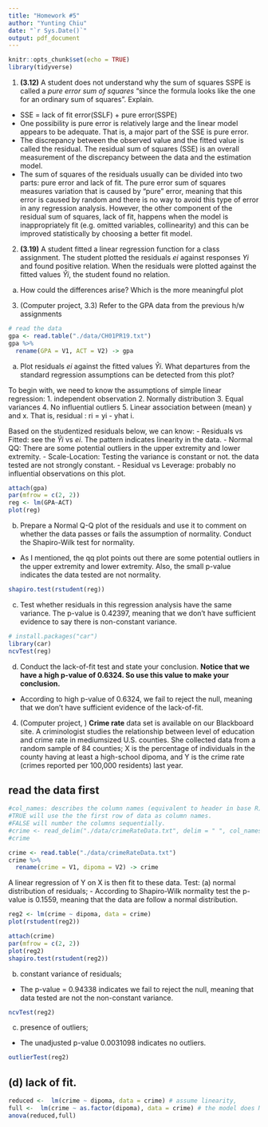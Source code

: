 ```yaml
---
title: "Homework #5"
author: "Yunting Chiu"
date: "`r Sys.Date()`"
output: pdf_document
---
```


```r
knitr::opts_chunk$set(echo = TRUE)
library(tidyverse)
```

1. **(3.12)** A student does not understand why the sum of squares SSPE is called a *pure error sum
of squares* “since the formula looks like the one for an ordinary sum of squares”. Explain.
- SSE = lack of fit error(SSLF) + pure error(SSPE)
- One possibility is pure error is relatively large and the linear model appears to be adequate. That is, a major part of the SSE is pure error.
- The discrepancy between the observed value and the fitted value is called the residual. The residual sum of squares (SSE) is an overall measurement of the discrepancy between the data and the estimation model. 
- The sum of squares of the residuals usually can be divided into two parts: pure error and lack of fit. The pure error sum of squares measures variation that is caused by “pure” error, meaning that this error is caused by random and there is no way to avoid this type of error in any regression analysis. However, the other component of the residual sum of squares, lack of fit, happens when the model is inappropriately fit (e.g. omitted variables, collinearity) and this can be improved statistically by choosing a better fit model.


2. **(3.19)** A student fitted a linear regression function for a class assignment. The student plotted the residuals $ei$ against responses $Yi$ and found positive relation. When the residuals were plotted against the fitted values $\hat{Y}i$, the student found no relation.

(a) How could the differences arise? Which is the more meaningful plot

3. (Computer project, 3.3) Refer to the GPA data from the previous h/w assignments
```r
# read the data
gpa <- read.table("./data/CH01PR19.txt")
gpa %>%
  rename(GPA = V1, ACT = V2) -> gpa
```
(a) Plot residuals $ei$ against the fitted values $\hat{Y}i$. What departures from the standard regression assumptions can be detected from this plot?

To begin with, we need to know the assumptions of simple linear regression:
  1. independent observation
  2. Normally distribution
  3. Equal variances
  4. No influential outliers
  5. Linear association between (mean) y and x. That is, residual : ri = yi - yhat i.
  
Based on the studentized residuals below, we can know:
- Residuals vs Fitted: see the $\hat{Y}i$ vs $ei$. The pattern indicates linearity in the data.
- Normal QQ: There are some potential outliers in the upper extremity and lower extremity.
- Scale-Location: Testing the variance is constant or not. the data tested are not strongly constant.
- Residual vs Leverage: probably no influential observations on this plot.
```r
attach(gpa)
par(mfrow = c(2, 2))
reg <- lm(GPA~ACT)
plot(reg)
```

(b) Prepare a Normal Q-Q plot of the residuals and use it to comment on whether the data passes or fails the assumption of normality. Conduct the Shapiro-Wilk test for normality.
- As I mentioned, the qq plot points out there are some potential outliers in the upper extremity and lower extremity. Also, the small p-value indicates the data tested are not normality. 
```r
shapiro.test(rstudent(reg))
```

(c) Test whether residuals in this regression analysis have the same variance.
The p-value is 0.42397, meaning that we don't have sufficient evidence to say there is non-constant variance.
```r
# install.packages("car")
library(car)
ncvTest(reg)
```

(d) Conduct the lack-of-fit test and state your conclusion.
**Notice that we have a high p-value of 0.6324. So use this value to make your conclusion.**
- According to high p-value of 0.6324, we fail to reject the null, meaning that we don't have sufficient evidence of the lack-of-fit.

4. (Computer project, ) **Crime rate** data set is available on our Blackboard site.
A criminologist studies the relationship between level of education and crime rate in mediumsized U.S. counties. She collected data from a random sample of 84 counties; X is the percentage of individuals in the county having at least a high-school dipoma, and Y is the crime rate (crimes reported per 100,000 residents) last year.

## read the data first
```r
#col_names: describes the column names (equivalent to header in base R). It has three possible values:
#TRUE will use the the first row of data as column names.
#FALSE will number the columns sequentially.
#crime <- read_delim("./data/crimeRateData.txt", delim = " ", col_names = FALSE)
#crime

crime <- read.table("./data/crimeRateData.txt")
crime %>%
  rename(crime = V1, dipoma = V2) -> crime
```
A linear regression of Y on X is then fit to these data. Test:
(a) normal distribution of residuals;
- According to Shapiro-Wilk normality test the p-value is 0.1559, meaning that the data are follow a normal distribution.
```r
reg2 <- lm(crime ~ dipoma, data = crime)
plot(rstudent(reg2))

attach(crime)
par(mfrow = c(2, 2))
plot(reg2)
shapiro.test(rstudent(reg2))
```
(b) constant variance of residuals;
- The p-value = 0.94338 indicates we fail to reject the null, meaning that data tested are not the non-constant variance. 
```r
ncvTest(reg2)
```
(c) presence of outliers;
- The unadjusted p-value 0.0031098 indicates no outliers.
```r
outlierTest(reg2)
```
(d) lack of fit.
- 
```r
reduced <-  lm(crime ~ dipoma, data = crime) # assume linearity,
full <-  lm(crime ~ as.factor(dipoma), data = crime) # the model does NOT assume linearity
anova(reduced,full) 
```

